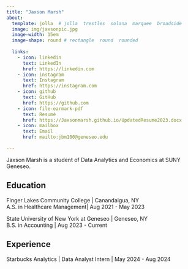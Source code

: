 ```yaml
---
title: "Jaxson Marsh"
about:
  template: jolla  # jolla  trestles  solana  marquee  broadside
  image: img/jaxsonpic.jpg
  image-width: 15em
  image-shape: round # rectangle  round  rounded
  
  links:
    - icon: linkedin
      text: LinkedIn
      href: https://linkedin.com
    - icon: instagram
      text: Instagram
      href: https://instagram.com
    - icon: github
      text: GitHub
      href: https://github.com
    - icon: file-earmark-pdf
      text: Resumé
      href: https://Jaxsonmarsh.github.io/UpdatedResume2023.docx
    - icon: mailbox
      text: Email
      href: mailto:jbm100@geneseo.edu

---
```



Jaxson Marsh is a student of Data Analytics and Economics at SUNY Geneseo.

## Education

Finger Lakes Community College | Canandaigua, NY <br>
A.S. in Healthcare Management| Aug 2021 - May 2023 <br>

State University of New York at Geneseo | Geneseo, NY <br>
B.S. in Accounting | Aug 2023 - Current <br>

## Experience

Starbucks Analytics | Data Analyst Intern | May 2024 - Aug 2024


